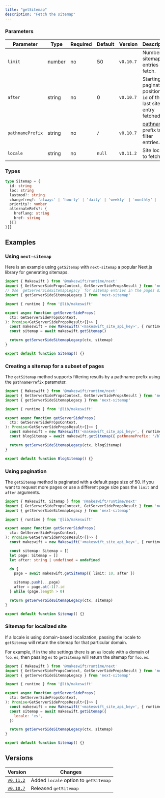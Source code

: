```yaml
---
title: "getSitemap"
description: "Fetch the sitemap"
---
```




### Parameters

| Parameter        | Type   | Required | Default | Version   | Description                                                                                    |
| ---------------- | ------ | -------- | ------- | --------- | ---------------------------------------------------------------------------------------------- |
| `limit`          | number | no       | 50      | `v0.10.7` | Number of sitemap entries to fetch.                                                            |
| `after`          | string | no       | 0       | `v0.10.7` | Starting pagination position by `id` of the last sitemap entry fetched.                        |
| `pathnamePrefix` | string | no       | `/`     | `v0.10.7` | [pathname](https://developer.mozilla.org/en-US/Web/API/URL/pathname) prefix to filter entries. |
| `locale`         | string | no       | `null`  | `v0.11.2` | Site locale to fetch                                                                           |

### Types

```ts
type Sitemap = {
  id: string
  loc: string
  lastmod?: string
  changefreq?: 'always' | 'hourly' | 'daily' | 'weekly' | 'monthly' | 'yearly' | 'never'
  priority?: number
  alternateRefs?: {
    hreflang: string
    href: string
  }[]
}[]
```

## Examples

### Using `next-sitemap`

Here is an example using `getSitemap` with `next-sitemap` a popular Next.js library for generating sitemaps.

```js
import { Makeswift } from '@makeswift/runtime/next'
import { GetServerSidePropsContext, GetServerSidePropsResult } from 'next'
// Use `getServerSideSitemapLegacy` for sitemap entries in the pages directory.
import { getServerSideSitemapLegacy } from 'next-sitemap'

import { runtime } from '@lib/makeswift'

export async function getServerSideProps(
  ctx: GetServerSidePropsContext,
): Promise<GetServerSidePropsResult<{}>> {
  const makeswift = new Makeswift('<makeswift_site_api_key>', { runtime })
  const sitemap = await makeswift.getSitemap()

  return getServerSideSitemapLegacy(ctx, sitemap)
}

export default function Sitemap() {}
```

### Creating a sitemap for a subset of pages

The `getSitemap` method supports filtering results by a pathname prefix using the `pathnamePrefix` parameter.

```js
import { Makeswift } from '@makeswift/runtime/next'
import { GetServerSidePropsContext, GetServerSidePropsResult } from 'next'
import { getServerSideSitemapLegacy } from 'next-sitemap'

import { runtime } from '@lib/makeswift'

export async function getServerSideProps(
  ctx: GetServerSidePropsContext,
): Promise<GetServerSidePropsResult<{}>> {
  const makeswift = new Makeswift('<makeswift_site_api_key>', { runtime })
  const blogSitemap = await makeswift.getSitemap({ pathnamePrefix: '/blog/' })

  return getServerSideSitemapLegacy(ctx, blogSitemap)
}

export default function BlogSitemap() {}
```

### Using pagination

The `getSitemap` method is paginated with a default page size of 50.
If you want to request more pages or use a different page size pass the `limit` and `after` arguments.

```ts
import { Makeswift, Sitemap } from '@makeswift/runtime/next'
import { GetServerSidePropsContext, GetServerSidePropsResult } from 'next'
import { getServerSideSitemapLegacy } from 'next-sitemap'

import { runtime } from '@lib/makeswift'

export async function getServerSideProps(
  ctx: GetServerSidePropsContext,
): Promise<GetServerSidePropsResult<{}>> {
  const makeswift = new Makeswift('<makeswift_site_api_key>', { runtime })

  const sitemap: Sitemap = []
  let page: Sitemap = []
  let after: string | undefined = undefined

  do {
    page = await makeswift.getSitemap({ limit: 10, after })

    sitemap.push(...page)
    after = page.at(-1)?.id
  } while (page.length > 0)

  return getServerSideSitemapLegacy(ctx, sitemap)
}

export default function Sitemap() {}
```

### Sitemap for localized site

If a locale is using domain-based localization, passing the locale to `getSitemap` will return the sitemap for that particular domain.

For example, if in the site settings there is an `es` locale with a domain of `foo.es`, then passing `es` to `getSitemap` will return the sitemap for `foo.es`.

```js
import { Makeswift } from '@makeswift/runtime/next'
import { GetServerSidePropsContext, GetServerSidePropsResult } from 'next'
import { getServerSideSitemapLegacy } from 'next-sitemap'

import { runtime } from '@lib/makeswift'

export async function getServerSideProps(
  ctx: GetServerSidePropsContext,
): Promise<GetServerSidePropsResult<{}>> {
  const makeswift = new Makeswift('<makeswift_site_api_key>', { runtime })
  const sitemap = await makeswift.getSitemap({
    locale: 'es',
  })

  return getServerSideSitemapLegacy(ctx, sitemap)
}

export default function Sitemap() {}
```

## Versions

| Version                                                                                          | Changes                               |
| ------------------------------------------------------------------------------------------------ | ------------------------------------- |
| [`v0.11.2`](https://github.com/makeswift/makeswift/releases/tag/%40makeswift%2Fruntime%400.11.2) | Added `locale` option to `getSitemap` |
| [`v0.10.7`](https://github.com/makeswift/makeswift/releases/tag/%40makeswift%2Fruntime%400.10.7) | Released `getSitemap`                 |